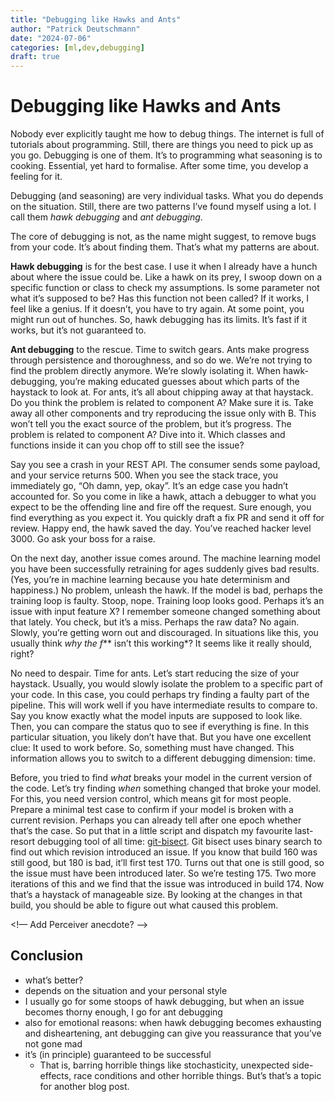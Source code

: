 ```yaml
---
title: "Debugging like Hawks and Ants"
author: "Patrick Deutschmann"
date: "2024-07-06"
categories: [ml,dev,debugging]
draft: true
---
```


# Debugging like Hawks and Ants

Nobody ever explicitly taught me how to debug things. The internet is full of tutorials about programming. Still, there are things you need to pick up as you go. Debugging is one of them. It’s to programming what seasoning is to cooking. Essential, yet hard to formalise. After some time, you develop a feeling for it.

Debugging (and seasoning) are very individual tasks. What you do depends on the situation. Still, there are two patterns I’ve found myself using a lot. I call them *hawk debugging* and *ant debugging*.

The core of debugging is not, as the name might suggest, to remove bugs from your code. It’s about finding them. That’s what my patterns are about.

**Hawk debugging** is for the best case. I use it when I already have a hunch about where the issue could be. Like a hawk on its prey, I swoop down on a specific function or class to check my assumptions. Is some parameter not what it’s supposed to be? Has this function not been called? If it works, I feel like a genius. If it doesn’t, you have to try again. At some point, you might run out of hunches. So, hawk debugging has its limits. It’s fast if it works, but it’s not guaranteed to.

**Ant debugging** to the rescue. Time to switch gears. Ants make progress through persistence and thoroughness, and so do we. We’re not trying to find the problem directly anymore. We’re slowly isolating it. When hawk-debugging, you’re making educated guesses about which parts of the haystack to look at. For ants, it’s all about chipping away at that haystack. Do you think the problem is related to component A? Make sure it is. Take away all other components and try reproducing the issue only with B. This won’t tell you the exact source of the problem, but it’s progress. The problem is related to component A? Dive into it. Which classes and functions inside it can you chop off to still see the issue?


Say you see a crash in your REST API. The consumer sends some payload, and your service returns 500. When you see the stack trace, you immediately go, “Oh damn, yep, okay”. It’s an edge case you hadn’t accounted for. So you come in like a hawk, attach a debugger to what you expect to be the offending line and fire off the request. Sure enough, you find everything as you expect it. You quickly draft a fix PR and send it off for review. Happy end, the hawk saved the day. You’ve reached hacker level 3000. Go ask your boss for a raise.

On the next day, another issue comes around. The machine learning model you have been successfully retraining for ages suddenly gives bad results. (Yes, you’re in machine learning because you hate determinism and happiness.) No problem, unleash the hawk. If the model is bad, perhaps the training loop is faulty. Stoop, nope. Training loop looks good. Perhaps it’s an issue with input feature X? I remember someone changed something about that lately. You check, but it’s a miss. Perhaps the raw data? No again. Slowly, you’re getting worn out and discouraged. In situations like this, you usually think *why the f*** isn’t this working*? It seems like it really should, right? 

No need to despair. Time for ants. Let’s start reducing the size of your haystack. Usually, you would slowly isolate the problem to a specific part of your code. In this case, you could perhaps try finding a faulty part of the pipeline. This will work well if you have intermediate results to compare to. Say you know exactly what the model inputs are supposed to look like. Then, you can compare the status quo to see if everything is fine. In this particular situation, you likely don’t have that. But you have one excellent clue: It used to work before. So, something must have changed. This information allows you to switch to a different debugging dimension: time.

Before, you tried to find *what* breaks your model in the current version of the code. Let’s try finding *when* something changed that broke your model. For this, you need version control, which means git for most people. Prepare a minimal test case to confirm if your model is broken with a current revision. Perhaps you can already tell after one epoch whether that’s the case. So put that in a little script and dispatch my favourite last-resort debugging tool of all time: [git-bisect](https://git-scm.com/docs/git-bisect). Git bisect uses binary search to find out which revision introduced an issue. If you know that build 160 was still good, but 180 is bad, it’ll first test 170. Turns out that one is still good, so the issue must have been introduced later. So we’re testing 175. Two more iterations of this and we find that the issue was introduced in build 174. Now that’s a haystack of manageable size. By looking at the changes in that build, you should be able to figure out what caused this problem.

<!— Add Perceiver anecdote? -->

## Conclusion
- what’s better?
- depends on the situation and your personal style
- I usually go for some stoops of hawk debugging, but when an issue becomes thorny enough, I go for ant debugging
- also for emotional reasons: when hawk debugging becomes exhausting and disheartening, ant debugging can give you reassurance that you’ve not gone mad
- it’s (in principle) guaranteed to be successful
	- That is, barring horrible things like stochasticity, unexpected side-effects, race conditions and other horrible things. But’s that’s a topic for another blog post.